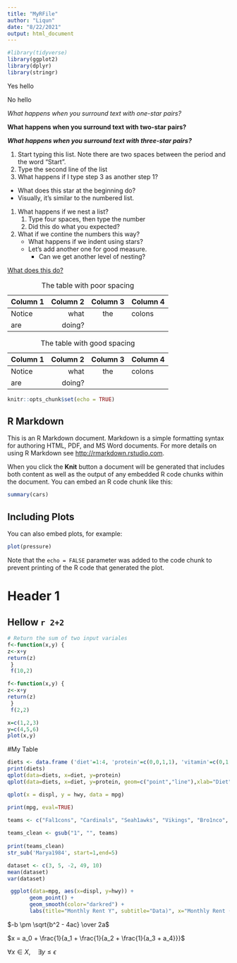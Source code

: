 ---
title: "MyRFile"
author: "Liqun"
date: "8/22/2021"
output: html_document
---

``` {r, echo=FALSE}
#library(tidyverse)
library(ggplot2)
library(dplyr)
library(stringr)
```

Yes hello

No hello

*What happens when you surround text with one-star pairs?*

**What happens when you surround text with two-star pairs?**

***What happens when you surround text with three-star pairs?***

1.  Start typing this list. Note there are two spaces between the period 
    and the word "Start".
2.  Type the second line of the list
1.  What happens if I type step 3 as another step 1?

*   What does this star at the beginning do?
*   Visually, it's similar to the numbered list.

1.  What happens if we nest a list?
    1.  Type four spaces, then type the number
    2.  Did this do what you expected?
2.  What if we contine the numbers this way?
    *   What happens if we indent using stars?
    *   Let's add another one for good measure.
        *   Can we get another level of nesting?
        
[What does this do?](https://google.com)
        
| Column 1 | Column 2 | Column 3 | Column 4 |
| --- | ---: | :---: | :--- |
| Notice | what | the | colons |
| are | doing? | | |

Table: The table with poor spacing


| Column 1 | Column 2 | Column 3 | Column 4 |
| -------- | -------: | :------: | :------- |
| Notice   | what     | the      | colons   |
| are      | doing?   |          |          |

Table: The table with good spacing


```{r setup, include=FALSE}
knitr::opts_chunk$set(echo = TRUE)
```

## R Markdown

This is an R Markdown document. Markdown is a simple formatting syntax for authoring HTML, PDF, and MS Word documents. For more details on using R Markdown see <http://rmarkdown.rstudio.com>.

When you click the **Knit** button a document will be generated that includes both content as well as the output of any embedded R code chunks within the document. You can embed an R code chunk like this:

```{r cars}
summary(cars)
```

## Including Plots

You can also embed plots, for example:

```{r pressure, echo=FALSE}
plot(pressure)
```

Note that the `echo = FALSE` parameter was added to the code chunk to prevent printing of the R code that generated the plot.

# Header 1
## Hellow `r 2+2`

``` {r, echo=FALSE}
# Return the sum of two input variales
f<-function(x,y) {
z<-x+y
return(z)
 }
 f(10,2)
```
``` {r, echo=TRUE}
f<-function(x,y) {
z<-x+y
return(z)
 }
 f(2,2)
```
``` {r} 
x=c(1,2,3)
y=c(4,5,6)
plot(x,y)
```

#My Table

``` {r, echo=FALSE}
diets <- data.frame ('diet'=1:4, 'protein'=c(0,0,1,1), 'vitamin'=c(0,1,0,1))
print(diets)
qplot(data=diets, x=diet, y=protein)
qplot(data=diets, x=diet, y=protein, geom=c("point","line"),xlab="Diet", ylab="Protein", main="Diet vs. Protein")
```

```{r}
qplot(x = displ, y = hwy, data = mpg)
```


```{r}
print(mpg, eval=TRUE)
```


```{r}
teams <- c("Fal1cons", "Cardinals", "Seah1awks", "Vikings", "Bro1nco", "Patrio1ts") 
 
teams_clean <- gsub("1", "", teams)
 
print(teams_clean)
str_sub('Marya1984', start=1,end=5)

dataset <- c(3, 5, -2, 49, 10)
mean(dataset)
var(dataset)
```

``` {r}
 ggplot(data=mpg, aes(x=displ, y=hwy)) +
       geom_point() + 
       geom_smooth(color="darkred") +
       labs(title="Monthly Rent Y", subtitle="Data)", x="Monthly Rent ($)", y="Apartment Size (sq ft.)")
```


$-b \pm \sqrt{b^2 - 4ac} \over 2a$

$x = a_0 + \frac{1}{a_1 + \frac{1}{a_2 + \frac{1}{a_3 + a_4}}}$

$\forall x \in X, \quad \exists y \leq \epsilon$


